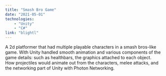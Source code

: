 ```yaml
---
title: "Smash Bro Game"
date: "2021-05-01"
technologies:
    - "Unity"
    - "C#"
link: "blightl"
---
```

A 2d platformer that had multiple playable characters in a smash bros-like game. With Unity handled smooth animation and various components of the game details: such as healthbars, the graphics attached to each object. How projectiles would animate out from the characters, melee attacks, and the networking part of Unity with Photon Networking.